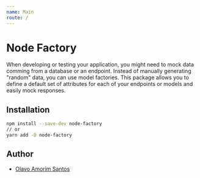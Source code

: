 ```yaml
---
name: Main
route: /
---
```



# Node Factory

When developing or testing your application, you might need to mock data comming from a database or an endpoint. Instead of manually generating "random" data, you can use model factories.
This package allows you to define a default set of attributes for each of your endpoints or models and easily mock responses.

## Installation

```bash
npm install --save-dev node-factory
// or
yarn add -D node-factory
```

## Author

- [Olavo Amorim Santos](https://github.com/olavoasantos)
